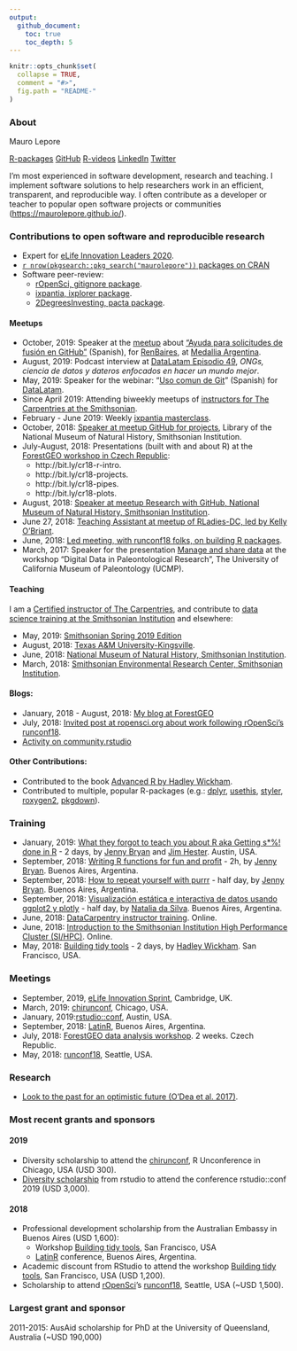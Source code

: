 ```yaml
---
output:
  github_document:
    toc: true
    toc_depth: 5
---
```


```r
knitr::opts_chunk$set(
  collapse = TRUE,
  comment = "#>",
  fig.path = "README-"
)
```

### About

Mauro Lepore

[R-packages](https://www.rdocumentation.org/collaborators/name/Mauro%20Lepore)
[GitHub](https://github.com/maurolepore)
[R-videos](http://bit.ly/r-videos)
[LinkedIn](https://www.linkedin.com/in/mauro-lepore)
[Twitter](https://twitter.com/mauro_lepore)

I'm most experienced in software development, research and teaching. I implement software solutions to help researchers work in an efficient, transparent, and reproducible way. I often contribute as a developer or teacher to popular open software projects or communities (<https://maurolepore.github.io/>). 

### Contributions to open software and reproducible research

* Expert for [eLife Innovation Leaders 2020](https://elifesciences.org/labs/b87d3cda/innovation-leaders-2020-meet-our-mentors-and-experts).
* [`r nrow(pkgsearch::pkg_search("maurolepore"))` packages on CRAN](https://www.rdocumentation.org/collaborators/name/Mauro%20Lepore)
* Software peer-review:
    * [rOpenSci, gitignore package](https://github.com/ropensci/software-review/issues/303#issuecomment-496514351).
    * [ixpantia, ixplorer package](https://github.com/ixpantia/ixplorer/pull/1#issue-281177229).
    * [2DegreesInvesting, pacta package](https://github.com/2DegreesInvesting/pacta/pull/4#issue-280847664).

#### Meetups

* October, 2019: Speaker at the [meetup](https://www.meetup.com/renbaires/events/266047066/) about ["Ayuda para solicitudes de fusión en GitHub"](https://github.com/an-org/datos-de-miercoles) (Spanish), for [RenBaires](https://twitter.com/renbaires), at [Medallia Argentina](https://twitter.com/MedalliaArg).
* August, 2019: Podcast interview at [DataLatam Episodio 49](http://www.datalatam.com/49), _ONGs, ciencia de datos y dateros enfocados en hacer un mundo mejor_.
* May, 2019: Speaker for the webinar: "[Uso comun de Git](http://youtu.be/SVzyWV1Iep8 )" (Spanish) for [DataLatam](https://www.youtube.com/channel/UCOOcd7f7eJTDNxKLde3lfOQ).
* Since April 2019: Attending biweekly meetups of [instructors for The Carpentries at the Smithsonian](https://datascience.si.edu/carpentries).
* February - June 2019: Weekly [ixpantia masterclass](https://www.ixpantia.com/en/).
* October, 2018: [Speaker at meetup GitHub for projects](http://bit.ly/2pOrRXo), Library of the National Museum of Natural History, Smithsonian Institution.
* July-August, 2018: Presentations (built with and about R) at the [ForestGEO workshop in Czech Republic](http://bit.ly/event-cr18):
    * http://bit.ly/cr18-r-intro.
    * http://bit.ly/cr18-projects.
    * http://bit.ly/cr18-pipes.
    * http://bit.ly/cr18-plots.
* August, 2018: [Speaker at meetup Research with GitHub, National Museum of Natural History, Smithsonian Institution](http://bit.ly/research-with-github).
* June 27, 2018: [Teaching Assistant at meetup of RLadies-DC, led by Kelly O'Briant](https://twitter.com/kellrstats, https://www.meetup.com/rladies-dc/events/251799760/).
* June, 2018: [Led meeting, with runconf18 folks, on building R packages](https://twitter.com/mauro_lepore/status/1008136303182008320).
* March, 2017: Speaker for the presentation [Manage and share data](https://youtu.be/7exLm5gKceY) at the workshop "Digital Data in Paleontological Research", The University of California Museum of Paleontology (UCMP).

#### Teaching

I am a [Certified instructor of The Carpentries](http://bit.ly/mauro-lepore-carpentries-certificate), and contribute to [data science training at the Smithsonian Institution](https://datascience.si.edu/carpentries) and elsewhere:

* May, 2019: [Smithsonian Spring 2019 Edition](https://smithsonianworkshops.github.io/2019-05-16-castle/)
* August, 2018: [Texas A&M University-Kingsville](https://kokbent.github.io/2018-09-29-tamu-kingsville/).
* June, 2018: [National Museum of Natural History, Smithsonian Institution](https://smithsonianworkshops.github.io/2018-06-12-nmnh/).
* March, 2018: [Smithsonian Environmental Research Center, Smithsonian Institution](https://smithsonianworkshops.github.io/2018-03-07-serc/).

#### Blogs:

* January, 2018 - August, 2018: [My blog at ForestGEO](https://fgeo.netlify.com/)
* July, 2018: [Invited post at ropensci.org about work following rOpenSci's runconf18](https://ropensci.org/blog/2018/07/17/pkginspector/).
* [Activity on community.rstudio](https://community.rstudio.com/u/mauro_lepore/summary)

#### Other Contributions:

* Contributed to the book [Advanced R by Hadley Wickham](https://adv-r.hadley.nz/introduction.html#intro-ack).
* Contributed to multiple, popular R-packages (e.g.: [dplyr](https://blog.rstudio.com/2017/06/13/dplyr-0-7-0/), [usethis](https://www.tidyverse.org/articles/2019/04/usethis-1.5.0/), [styler](https://www.tidyverse.org/blog/2019/11/styler-1-2-0/), [roxygen2](https://www.tidyverse.org/blog/2019/11/roxygen2-7-0-0/), [pkgdown](https://www.tidyverse.org/blog/2019/09/pkgdown-1-4-0/)).

### Training

* January, 2019: [What they forgot to teach you about R aka Getting s*%! done in R](https://whattheyforgot.org/) - 2 days, by [Jenny Bryan](https://jennybryan.org/about/) and [Jim Hester](https://www.linkedin.com/in/jim-hester/). Austin, USA.
* September, 2018: [Writing R functions for fun and profit](https://www.meetup.com/rladies-buenos-aires/events/253987224/) - 2h, by [Jenny Bryan](https://jennybryan.org/about/). Buenos Aires, Argentina.
* September, 2018: [How to repeat yourself with purrr](http://latin-r.com/schedule/#session-3) - half day, by [Jenny Bryan](https://jennybryan.org/about/).  Buenos Aires, Argentina.
* September, 2018: [Visualización estática e interactiva de datos usando ggplot2 y plotly](http://latin-r.com/schedule/#session-1) - half day, by [Natalia da Silva](http://natydasilva.com/). Buenos Aires, Argentina.
* June, 2018: [DataCarpentry instructor training](https://i.imgur.com/f86ieG4.png). Online.
* June, 2018: [Introduction to the Smithsonian Institution High Performance Cluster (SI/HPC)](https://i.imgur.com/kObg0FC.png). Online.
* May, 2018: [Building tidy tools](https://blog.rstudio.com/2018/04/09/building-tidy-tools-workshop/) - 2 days, by [Hadley Wickham](http://hadley.nz/). San Francisco, USA.

### Meetings

* September, 2019, [eLife Innovation Sprint](https://sprint.elifesciences.org/), Cambridge, UK.
* March, 2019: [chirunconf](https://chirunconf.github.io/#team), Chicago, USA.
* January, 2019:[rstudio::conf](https://www.rstudio.com/conference/), Austin, USA.
* September, 2018: [LatinR](https://i.imgur.com/TMYMQEf.png), Buenos Aires, Argentina.
* July, 2018: [ForestGEO data analysis workshop](https://www.forestgeo.si.edu/2018-forestgeo-dynamics-workshop-czech-republic). 2 weeks. Czech Republic.
* May, 2018: [runconf18](http://unconf18.ropensci.org/#participants), Seattle, USA.

### Research

* [Look to the past for an optimistic future (O'Dea et al. 2017)](https://goo.gl/U3aBC2).

### Most recent grants and sponsors

#### 2019

* Diversity scholarship to attend the [chirunconf](https://chirunconf.github.io/), R Unconference in Chicago, USA (USD 300).
* [Diversity scholarship](https://blog.rstudio.com/2018/08/10/rstudio-conf-2019-diversity-scholarships/) from rstudio to attend the conference rstudio::conf 2019 (USD 3,000).

#### 2018

* Professional development scholarship from the Australian Embassy in Buenos Aires (USD 1,600):
    * Workshop [Building tidy tools](https://blog.rstudio.com/2018/04/09/building-tidy-tools-workshop/), San Francisco, USA
    * [LatinR](http://latin-r.com/) conference, Buenos Aires, Argentina.
* Academic discount from RStudio to attend the workshop [Building tidy tools](https://blog.rstudio.com/2018/04/09/building-tidy-tools-workshop/), San Francisco, USA (USD 1,200).
* Scholarship to attend [rOpenSci](https://ropensci.org/)'s [runconf18](http://unconf18.ropensci.org/#participants), Seattle, USA (~USD 1,500).

### Largest grant and sponsor

2011-2015: AusAid scholarship for PhD at the University of Queensland, Australia (~USD 190,000)
